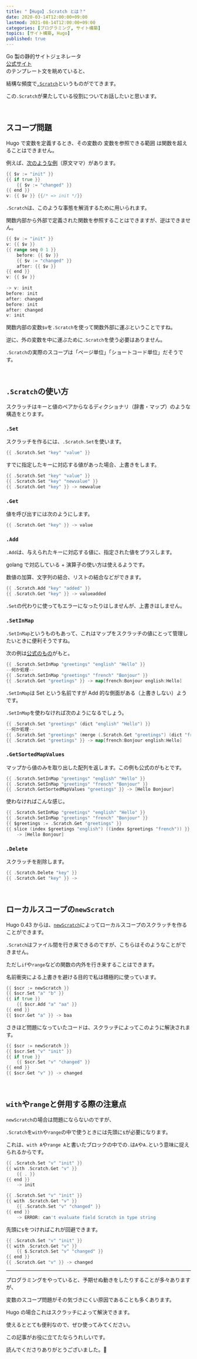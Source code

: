 ```yaml
---
title: "【Hugo】.Scratch とは？"
date: 2020-03-14T12:00:00+09:00
lastmod: 2021-08-14T12:00:00+09:00
categories: [プログラミング, サイト構築]
topics: [サイト構築, Hugo]
published: true
---
```


<tltp label="Hugo">Go 製の静的サイトジェネレータ<br/>[公式サイト](https://gohugo.io)</tltp>  
のテンプレート文を眺めていると、

結構な頻度で[`.Scratch`](https://gohugo.io/functions/scratch/)というものがでてきます。

この`.Scratch`が果たしている役割についてお話したいと思います。

<!--more-->

<br/>

## スコープ問題

Hugo で変数を定義するとき、その変数の
<tltp label="スコープ">変数を参照できる範囲</tltp>
は関数を超えることはできません。

例えば、[次のような例](https://github.com/golang/go/issues/10608)（原文ママ）があります。

```go hide_nums
{{ $v := "init" }}
{{ if true }}
    {{ $v := "changed" }}
{{ end }}
v: {{ $v }} {{/* => init */}}
```

`.Scratch`は、このような事態を解消するために用いられます。

関数内部から外部で定義された関数を参照することはできますが、逆はできません。

```go hide_nums
{{ $v := "init" }}
v: {{ $v }}
{{ range seq 0 1 }}
    before: {{ $v }}
    {{ $v := "changed" }}
    after: {{ $v }}
{{ end }}
v: {{ $v }}
　
-> v: init
before: init
after: changed
before: init
after: changed
v: init
```

関数内部の変数`$v`を`.Scratch`を使って関数外部に運ぶということですね。

逆に、外の変数を中に運ぶために`.Scratch`を使う必要はありません。

`.Scratch`の実際のスコープは「ページ単位」「ショートコード単位」だそうです。

<br/>

## `.Scratch`の使い方

スクラッチはキーと値のペアからなるディクショナリ（辞書・マップ）のような構造をとります。

### `.Set`

スクラッチを作るには、`.Scratch.Set`を使います。

```go hide_nums
{{ .Scratch.Set "key" "value" }}
```

すでに指定したキーに対応する値があった場合、上書きをします。

```go hide_nums
{{ .Scratch.Set "key" "value" }}
{{ .Scratch.Set "key" "newvalue" }}
{{ .Scratch.Get "key" }} -> newvalue
```

### `.Get`

値を呼び出すには次のようにします。

```go hide_nums
{{ .Scratch.Get "key" }} -> value
```

### `.Add`

`.Add`は、与えられたキーに対応する値に、指定された値をプラスします。

golang で対応している + 演算子の使い方は使えるようです。

数値の加算、文字列の結合、リストの結合などができます。

```go hide_nums
{{ .Scratch.Add "key" "added" }}
{{ .Scratch.Get "key" }} -> valueadded
```

`.Set`の代わりに使ってもエラーになったりはしませんが、上書きはしません。

### `.SetInMap`

`.SetInMap`というものもあって、これはマップをスクラッチの値にとって管理したいときに便利そうですね。

次の例は[公式のもの](https://gohugo.io/functions/scratch/#setinmap)がもと。

```go hide_nums
{{ .Scratch.SetInMap "greetings" "english" "Hello" }}
--何か処理--
{{ .Scratch.SetInMap "greetings" "french" "Bonjour" }}
{{ .Scratch.Get "greetings" }} -> map[french:Bonjour english:Hello]
```

`.SetInMap`は Set という名前ですが Add 的な側面がある（上書きしない）ようです。

`.SetInMap`を使わなければ次のようになるでしょう。

```go hide_nums
{{ .Scratch.Set "greetings" (dict "english" "Hello") }}
--何か処理--
{{ .Scratch.Set "greetings" (merge (.Scratch.Get "greetings") (dict "french" "Bonjour")) }}
{{ .Scratch.Get "greetings" }} -> map[french:Bonjour english:Hello]
```

### `.GetSortedMapValues`

マップから値のみを取り出した配列を返します。この例も公式のがもとです。

```go hide_nums
{{ .Scratch.SetInMap "greetings" "english" "Hello" }}
{{ .Scratch.SetInMap "greetings" "french" "Bonjour" }}
{{ .Scratch.GetSortedMapValues "greetings" }} -> [Hello Bonjour]
```

使わなければこんな感じ。

```go hide_nums
{{ .Scratch.SetInMap "greetings" "english" "Hello" }}
{{ .Scratch.SetInMap "greetings" "french" "Bonjour" }}
{{ $greetings := .Scratch.Get "greetings" }}
{{ slice (index $greetings "english") ((index $greetings "french")) }}
    -> [Hello Bonjour]
```

### `.Delete`

スクラッチを削除します。

```go hide_nums
{{ .Scratch.Delete "key" }}
{{ .Scratch.Get "key" }} -> 
```

<relpos link="hugo-shortcode" />

<br/>

## ローカルスコープの`newScratch`

Hugo 0.43 からは、[`newScratch`](https://gohugo.io/functions/scratch/#get-a-scratch)によってローカルスコープのスクラッチを作ることができます。

`.Scratch`はファイル間を行き来できるのですが、こちらはそのようなことができません。

ただし`if`や`range`などの関数の内外を行き来することはできます。

名前衝突による上書きを避ける目的で私は積極的に使っています。

```go hide_nums
{{ $scr := newScratch }}
{{ $scr.Set "a" "b" }}
{{ if true }}
    {{ $scr.Add "a" "aa" }}
{{ end }}
{{ $scr.Get "a" }} -> baa
```

さきほど問題になっていたコードは、スクラッチによってこのように解決されます。

```go hide_nums
{{ $scr := newScratch }}
{{ $scr.Set "v" "init" }}
{{ if true }}
    {{ $scr.Set "v" "changed" }}
{{ end }}
{{ $scr.Get "v" }} -> changed
```

<br/>

## `with`や`range`と併用する際の注意点

`newScratch`の場合は問題にならないのですが、

`.Scratch`を`with`や`range`の中で使うときには先頭に`$`が必要になります。

これは、`with A`や`range A`と書いたブロックの中での`.`は`A`や`A.`という意味に捉えられるからです。

```go hide_nums hl_lines=3
{{ .Scratch.Set "v" "init" }}
{{ with .Scratch.Get "v" }}
    {{ . }}
{{ end }}
    -> init
```

```go hide_nums hl_lines=3
{{ .Scratch.Set "v" "init" }}
{{ with .Scratch.Get "v" }}
    {{ .Scratch.Set "v" "changed" }}
{{ end }}
    -> ERROR: can't evaluate field Scratch in type string
```

先頭に`$`をつければこれが回避できます。

```go hide_nums hl_lines=3
{{ .Scratch.Set "v" "init" }}
{{ with .Scratch.Get "v" }}
    {{ $.Scratch.Set "v" "changed" }}
{{ end }}
{{ .Scratch.Get "v" }} -> changed
```

<relpos link="hugo-findre-replacere" />

---

プログラミングをやっていると、予期せぬ動きをしたりすることが多々ありますが、

変数のスコープ問題がその気づきにくい原因であることも多くあります。

Hugo の場合これはスクラッチによって解決できます。

使えるととても便利なので、ぜひ使ってみてください。

この記事がお役に立てたならうれしいです。

読んでくださりありがとうございました。👋
